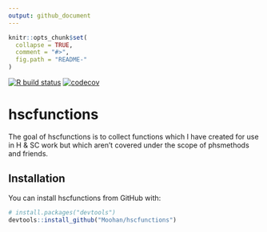 ```yaml
---
output: github_document
---
```


<!-- README.md is generated from README.Rmd. Please edit that file -->

```r
knitr::opts_chunk$set(
  collapse = TRUE,
  comment = "#>",
  fig.path = "README-"
)
```


<!-- badges: start -->
[![R build status](https://github.com/Moohan/hscfunctions/workflows/R-CMD-check/badge.svg)](https://github.com/Moohan/hscfunctions/actions)
[![codecov](https://codecov.io/github/Moohan/hscfunctions/branch/master/graphs/badge.svg)](https://codecov.io/github/Moohan/hscfunctions)
<!-- badges: end -->

# hscfunctions

The goal of hscfunctions is to collect functions which I have created for use in H & SC work but which aren't covered under the scope of phsmethods and friends.

## Installation

You can install hscfunctions from GitHub with:

```r
# install.packages("devtools")
devtools::install_github("Moohan/hscfunctions")
```
